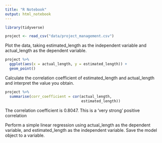 ```yaml
---
title: "R Notebook"
output: html_notebook
---
```


```r
library(tidyverse)
```


```r
project <- read_csv("data/project_management.csv")
```



Plot the data, taking estimated_length as the independent variable and actual_length as the dependent variable.
```r
project %>% 
  ggplot(aes(x = actual_length, y = estimated_length)) +
  geom_point()

```

Calculate the correlation coefficient of estimated_length and actual_length and interpret the value you obtain.

```r
project %>% 
  summarise(corr_coefficient = cor(actual_length, 
                                   estimated_length))
```
The correlation coefficient is 0.8047.  This is a 'very strong' positive correlation


Perform a simple linear regression using actual_length as the dependent variable, and estimated_length as the independent variable. Save the model object to a variable.


